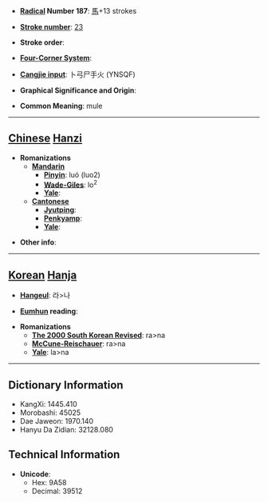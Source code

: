 * '''[[Wiktionary:Chinese radical index| Radical]] Number 187''': [[Wiktionary:Chinese radical index 馬|馬]]+13 strokes

* '''[[Wiktionary:Chinese total strokes index|Stroke number]]''': [[Wiktionary:Chinese total strokes index 23|23]]

* '''Stroke order''': 

* '''[[Wiktionary:Chinese four corner index|Four-Corner System]]''': 

* '''[[Wiktionary:Chinese Cangjie index|Cangjie input]]''': 卜弓尸手火 (YNSQF)

* '''Graphical Significance and Origin''': 

* '''Common Meaning''': mule

----

== [[Chinese]] [[Hanzi]] ==

* '''Romanizations'''
** '''[[Mandarin]]'''
*** '''[[Pinyin]]''': luó (luo2)
*** '''[[Wade-Giles]]''': lo<sup>2</sup>
*** '''[[Yale]]''': 
** '''[[Cantonese]]'''
*** '''[[Jyutping]]''':
*** '''[[Penkyamp]]''': 
*** '''[[Yale]]''': 

* '''Other info''': 

----

== [[Korean]] [[Hanja]] ==

* '''[[Hangeul]]''': 라>나

* '''[[Eumhun]] reading''': 

* '''Romanizations'''
** '''[[The 2000 South Korean Revised Romanization|The 2000 South Korean Revised]]''': ra>na
** '''[[McCune-Reischauer]]''': ra>na
** '''[[Yale]]''': la>na

----

== Dictionary Information ==

* KangXi: 1445.410
* Morobashi: 45025
* Dae Jaweon: 1970.140
* Hanyu Da Zidian: 32128.080

== Technical Information ==

* '''Unicode''':
** Hex: 9A58
** Decimal: 39512